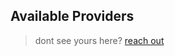 

<ImageSwitcher 
lightImageSrc="/img/stackql-banner.png"
darkImageSrc="/img/stackql-banner-darkbg.png"
alttext="StackQL"/>

## Available Providers

> dont see yours here? [reach out](https://github.com/stackql/stackql-provider-registry/issues/new?template=feature_request.md&title=%5BFEATURE%5D%20New%20Provider)

<section class="row list">
  <ProviderCards 
    currentProvider={props.currentProvider}
  />
</section>

